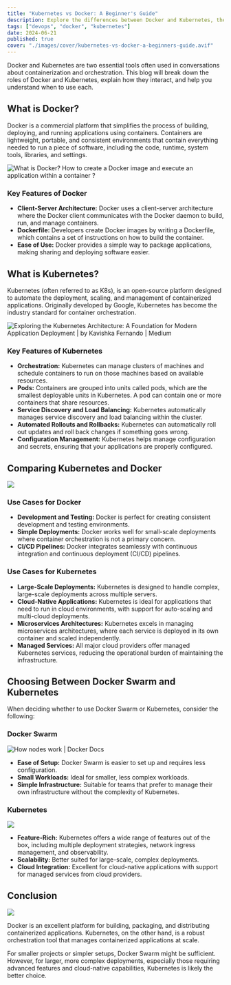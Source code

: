 ```yaml
---
title: "Kubernetes vs Docker: A Beginner's Guide"
description: Explore the differences between Docker and Kubernetes, their key features, use cases, and when to choose each for container orchestration
tags: ["devops", "docker", "kubernetes"]
date: 2024-06-21
published: true
cover: "./images/cover/kubernetes-vs-docker-a-beginners-guide.avif"
---
```


Docker and Kubernetes are two essential tools often used in conversations about containerization and orchestration. This blog will break down the roles of Docker and Kubernetes, explain how they interact, and help you understand when to use each.

## What is Docker?

Docker is a commercial platform that simplifies the process of building, deploying, and running applications using containers. Containers are lightweight, portable, and consistent environments that contain everything needed to run a piece of software, including the code, runtime, system tools, libraries, and settings.

![What is Docker? How to create a Docker image and execute an application  within a container ?](https://media.licdn.com/dms/image/D5612AQGeEHapUptoxw/article-cover_image-shrink_600_2000/0/1684079864237?e=2147483647&v=beta&t=UUUAS5PPyisf3YVxC_VFidjxwFeTZwfpb1y4dH0G5xs)

### Key Features of Docker

- **Client-Server Architecture:** Docker uses a client-server architecture where the Docker client communicates with the Docker daemon to build, run, and manage containers.
- **Dockerfile:** Developers create Docker images by writing a Dockerfile, which contains a set of instructions on how to build the container.
- **Ease of Use:** Docker provides a simple way to package applications, making sharing and deploying software easier.

## What is Kubernetes?

Kubernetes (often referred to as K8s), is an open-source platform designed to automate the deployment, scaling, and management of containerized applications. Originally developed by Google, Kubernetes has become the industry standard for container orchestration.

![Exploring the Kubernetes Architecture: A Foundation for Modern Application  Deployment | by Kavishka Fernando | Medium](https://miro.medium.com/v2/resize:fit:1200/0*0upfXtjqscQ5NQfN.png)

### Key Features of Kubernetes

- **Orchestration:** Kubernetes can manage clusters of machines and schedule containers to run on those machines based on available resources.
- **Pods:** Containers are grouped into units called pods, which are the smallest deployable units in Kubernetes. A pod can contain one or more containers that share resources.
- **Service Discovery and Load Balancing:** Kubernetes automatically manages service discovery and load balancing within the cluster.
- **Automated Rollouts and Rollbacks:** Kubernetes can automatically roll out updates and roll back changes if something goes wrong.
- **Configuration Management:** Kubernetes helps manage configuration and secrets, ensuring that your applications are properly configured.

## Comparing Kubernetes and Docker

![](https://cdn.hashnode.com/res/hashnode/image/upload/v1718608556461/a2d30e00-9002-4549-9cb4-76cd808f66ae.png)

### Use Cases for Docker

- **Development and Testing:** Docker is perfect for creating consistent development and testing environments.
- **Simple Deployments:** Docker works well for small-scale deployments where container orchestration is not a primary concern.
- **CI/CD Pipelines:** Docker integrates seamlessly with continuous integration and continuous deployment (CI/CD) pipelines.

### Use Cases for Kubernetes

- **Large-Scale Deployments:** Kubernetes is designed to handle complex, large-scale deployments across multiple servers.
- **Cloud-Native Applications:** Kubernetes is ideal for applications that need to run in cloud environments, with support for auto-scaling and multi-cloud deployments.
- **Microservices Architectures:** Kubernetes excels in managing microservices architectures, where each service is deployed in its own container and scaled independently.
- **Managed Services:** All major cloud providers offer managed Kubernetes services, reducing the operational burden of maintaining the infrastructure.

## Choosing Between Docker Swarm and Kubernetes

When deciding whether to use Docker Swarm or Kubernetes, consider the following:

### Docker Swarm

![How nodes work | Docker Docs](https://docs.docker.com/engine/swarm/images/swarm-diagram.webp)

- **Ease of Setup:** Docker Swarm is easier to set up and requires less configuration.
- **Small Workloads:** Ideal for smaller, less complex workloads.
- **Simple Infrastructure:** Suitable for teams that prefer to manage their own infrastructure without the complexity of Kubernetes.

### Kubernetes

![](https://cdn.hashnode.com/res/hashnode/image/upload/v1718609255981/99809e26-39b5-4d96-ab2b-ef32921d57cf.png)

- **Feature-Rich:** Kubernetes offers a wide range of features out of the box, including multiple deployment strategies, network ingress management, and observability.
- **Scalability:** Better suited for large-scale, complex deployments.
- **Cloud Integration:** Excellent for cloud-native applications with support for managed services from cloud providers.

## Conclusion

![](https://phoenixnap.com/kb/wp-content/uploads/2022/07/kubernetes-use-cases-cicd-kubernetes-pipeline-example.png)

Docker is an excellent platform for building, packaging, and distributing containerized applications. Kubernetes, on the other hand, is a robust orchestration tool that manages containerized applications at scale.

For smaller projects or simpler setups, Docker Swarm might be sufficient. However, for larger, more complex deployments, especially those requiring advanced features and cloud-native capabilities, Kubernetes is likely the better choice.
